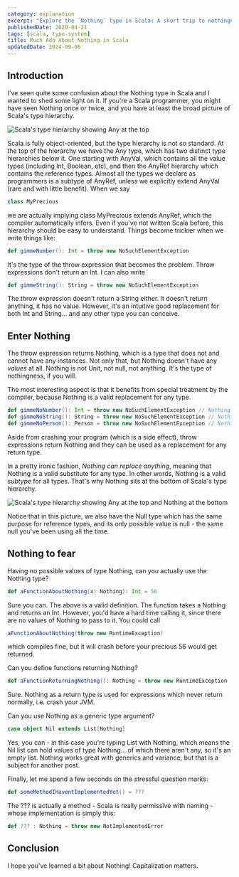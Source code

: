 ```yaml
---
category: explanation
excerpt: "Explore the `Nothing` type in Scala: A short trip to nothingness and its unexpected usefulness"
publishedDate: 2020-04-21
tags: [scala, type-system]
title: Much Ado About Nothing in Scala
updatedDate: 2024-09-06
---
```


## Introduction

I've seen quite some confusion about the Nothing type in Scala and I wanted to shed some light on it. If you're a Scala programmer, you might have seen Nothing once or twice, and you have at least the broad picture of Scala's type hierarchy.

![Scala's type hierarchy showing `Any` at the top](images/scala-type-hierarchy-basic.png)

Scala is fully object-oriented, but the type hierarchy is not so standard. At the top of the hierarchy we have the Any type, which has two distinct type hierarchies below it. One starting with AnyVal, which contains all the value types (including Int, Boolean, etc), and then the AnyRef hierarchy which contains the reference types. Almost all the types we declare as programmers is a subtype of AnyRef, unless we explicitly extend AnyVal (rare and with little benefit). When we say

```scala
class MyPrecious
```

we are actually implying class MyPrecious extends AnyRef, which the compiler automatically infers. Even if you've not written Scala before, this hierarchy should be easy to understand. Things become trickier when we write things like:

```scala
def gimmeNumber(): Int = throw new NoSuchElementException
```

It's the type of the throw expression that becomes the problem. Throw expressions don't return an Int. I can also write

```scala
def gimmeString(): String = throw new NoSuchElementException
```

The throw expression doesn't return a String either. It doesn't return anything, it has no value. However, it's an intuitive good replacement for both Int and String... and any other type you can conceive.

## Enter Nothing

The throw expression returns Nothing, which is a type that does not and cannot have any instances. Not only that, but Nothing doesn't have any _values_ at all. Nothing is not Unit, not null, not anything. It's the type of nothingness, if you will.

The most interesting aspect is that it benefits from special treatment by the compiler, because Nothing is a valid replacement for any type.

```scala
def gimmeNoNumber(): Int = throw new NoSuchElementException // Nothing
def gimmeNoString(): String = throw new NoSuchElementException // Nothing
def gimmeNoPerson(): Person = throw new NoSuchElementException // Nothing
```

Aside from crashing your program (which is a side effect), throw expressions return Nothing and they can be used as a replacement for any return type.

In a pretty ironic fashion, _Nothing can replace anything_, meaning that Nothing is a valid substitute for any type. In other words, Nothing is a valid _subtype_ for all types. That's why Nothing sits at the bottom of Scala's type hierarchy.

![Scala's type hierarchy showing `Any` at the top and `Nothing` at the bottom](images/scala-type-hierarchy-full.png)

Notice that in this picture, we also have the Null type which has the same purpose for reference types, and its only possible value is null - the same null you've been using all the time.

## Nothing to fear

Having no possible values of type Nothing, can you actually use the Nothing type?

```scala
def aFunctionAboutNothing(x: Nothing): Int = 56
```

Sure you can. The above is a valid definition. The function takes a Nothing and returns an Int. However, you'd have a hard time calling it, since there are no values of Nothing to pass to it. You could call

```scala
aFunctionAboutNothing(throw new RuntimeException)
```

which compiles fine, but it will crash before your precious 56 would get returned.

Can you define functions returning Nothing?

```scala
def aFunctionReturningNothing(): Nothing = throw new RuntimeException
```

Sure. Nothing as a return type is used for expressions which never return normally, i.e. crash your JVM.

Can you use Nothing as a generic type argument?

```scala
case object Nil extends List[Nothing]
```

Yes, you can - in this case you're typing List with Nothing, which means the Nil list can hold values of type Nothing... of which there aren't any, so it's an empty list. Nothing works great with generics and variance, but that is a subject for another post.

Finally, let me spend a few seconds on the stressful question marks:

```scala
def someMethodIHaventImplementedYet() = ???
```

The ??? is actually a method - Scala is really permissive with naming - whose implementation is simply this:

```scala
def ??? : Nothing = throw new NotImplementedError
```

## Conclusion

I hope you've learned a bit about Nothing! Capitalization matters.
